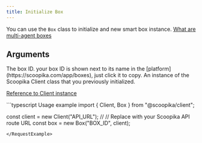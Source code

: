 ```yaml
---
title: Initialize Box
---
```


You can use the `Box` class to initialize and new smart box instance. [What are multi-agent boxes](/essentials/multi-agent-boxes)

## Arguments

<ParamField path="id" type="string" required>
  The box ID. your box ID is shown next to its name in the [platform](https://scoopika.com/app/boxes), just click it to copy.
</ParamField>

<ParamField path="client" type="Client" required>
  An instance of the Scoopika Client class that you previously initialized.

  [Reference to Client instance](/packages/ts/client/client)
</ParamField>

<RequestExample>
```typescript Usage example
import { Client, Box } from "@scoopika/client";

const client = new Client("API_URL"); // // Replace with your Scoopika API route URL
const box = new Box("BOX_ID", client);
```
</RequestExample>
